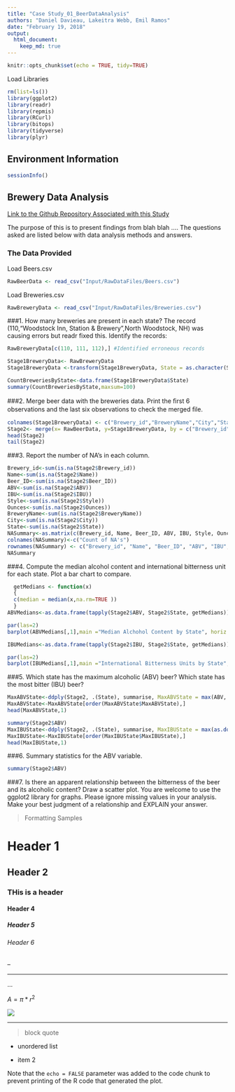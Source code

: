 ```yaml
---
title: "Case Study_01_BeerDataAnalysis"
authors: "Daniel Davieau, Lakeitra Webb, Emil Ramos"
date: "February 19, 2018"
output:
  html_document:
    keep_md: true
---
```

```r
knitr::opts_chunk$set(echo = TRUE, tidy=TRUE)
```
Load Libraries
```r
rm(list=ls())
library(ggplot2)
library(readr)
library(repmis)
library(RCurl)
library(bitops)
library(tidyverse)
library(plyr)
```
## Environment Information
```r
sessionInfo()
```
## Brewery Data Analysis

[Link to the Github Repository Associated with this Study](https://github.com/davxdan/MSDS_6306_DoingDataScience_Case-Study_01)

The purpose of this is to present findings from blah blah ....
The questions asked are listed below with data analysis methods and answers.  

### The Data Provided
Load Beers.csv
```r
RawBeerData <- read_csv("Input/RawDataFiles/Beers.csv")
```
Load Breweries.csv
```r
RawBreweryData <- read_csv("Input/RawDataFiles/Breweries.csv")
```
###1. How many breweries are present in each state?
The record (110,"Woodstock Inn, Station & Brewery",North Woodstock, NH) was causing errors but readr fixed this.
Identify the records:
```r
RawBreweryData[c(110, 111, 112),] #Identified erroneous records
```
```r
Stage1BreweryData<- RawBreweryData
Stage1BreweryData <-transform(Stage1BreweryData, State = as.character(State))
```
```r
CountBreweriesByState<-data.frame(Stage1BreweryData$State)
summary(CountBreweriesByState,maxsum=100)
```
###2. Merge beer data with the breweries data. Print the ﬁrst 6 observations and the last six observations to check the merged ﬁle.
```r
colnames(Stage1BreweryData) <- c("Brewery_id","BreweryName","City","State")
Stage2<- merge(x= RawBeerData, y=Stage1BreweryData, by = c("Brewery_id"), all=FALSE)
head(Stage2)
tail(Stage2)
```

###3. Report the number of NA’s in each column.
```r
Brewery_id<-sum(is.na(Stage2$Brewery_id))
Name<-sum(is.na(Stage2$Name))
Beer_ID<-sum(is.na(Stage2$Beer_ID))
ABV<-sum(is.na(Stage2$ABV))
IBU<-sum(is.na(Stage2$IBU))
Style<-sum(is.na(Stage2$Style))
Ounces<-sum(is.na(Stage2$Ounces))
BreweryName<-sum(is.na(Stage2$BreweryName))
City<-sum(is.na(Stage2$City))
State<-sum(is.na(Stage2$State))
NASummary<-as.matrix(c(Brewery_id, Name, Beer_ID, ABV, IBU, Style, Ounces, BreweryName, City, State))
colnames(NASummary)<-c("Count of NA's")
rownames(NASummary) <- c("Brewery_id", "Name", "Beer_ID", "ABV", "IBU", "Style", "Ounces", "BreweryName", "City", "State")
NASummary
```

###4. Compute the median alcohol content and international bitterness unit for each state. Plot a bar chart to compare.
```r
  getMedians <- function(x)
  {
  c(median = median(x,na.rm=TRUE ))
  }
ABVMedians<-as.data.frame(tapply(Stage2$ABV, Stage2$State, getMedians))

par(las=2)
barplot(ABVMedians[,1],main ="Median Alchohol Content by State", horiz = FALSE, col = 4)
```
```r
IBUMedians<-as.data.frame(tapply(Stage2$IBU, Stage2$State, getMedians))

par(las=2)
barplot(IBUMedians[,1],main ="International Bitterness Units by State", horiz = FALSE, col = 4)
```

###5. Which state has the maximum alcoholic (ABV) beer? Which state has the most bitter (IBU) beer?
```r
MaxABVState<-ddply(Stage2, .(State), summarise, MaxABVState = max(ABV, na.rm=TRUE))
MaxABVState<-MaxABVState[order(MaxABVState$MaxABVState),]
head(MaxABVState,1)

summary(Stage2$ABV)
MaxIBUState<-ddply(Stage2, .(State), summarise, MaxIBUState = max(as.double(Stage2$IBU), na.rm=TRUE))
MaxIBUState<-MaxIBUState[order(MaxIBUState$MaxIBUState),]
head(MaxIBUState,1)
```

###6. Summary statistics for the ABV variable.
```r
summary(Stage2$ABV)
```

###7. Is there an apparent relationship between the bitterness of the beer and its alcoholic content? Draw a scatter plot. You are welcome to use the ggplot2 library for graphs. Please ignore missing values in your analysis. Make your best judgment of a relationship and EXPLAIN your answer.









>Formatting Samples  

# Header 1   
## Header 2   
### THis is a header  
#### Header 4   
##### Header 5   
###### Header 6  

--  

---  

...  

$A = \pi*r^{2}$  

![](SampleImage.png)  

***  

> block quote  

* unordered list  

* item 2  

Note that the `echo = FALSE` parameter was added to the code chunk to prevent printing of the R code that generated the plot.
